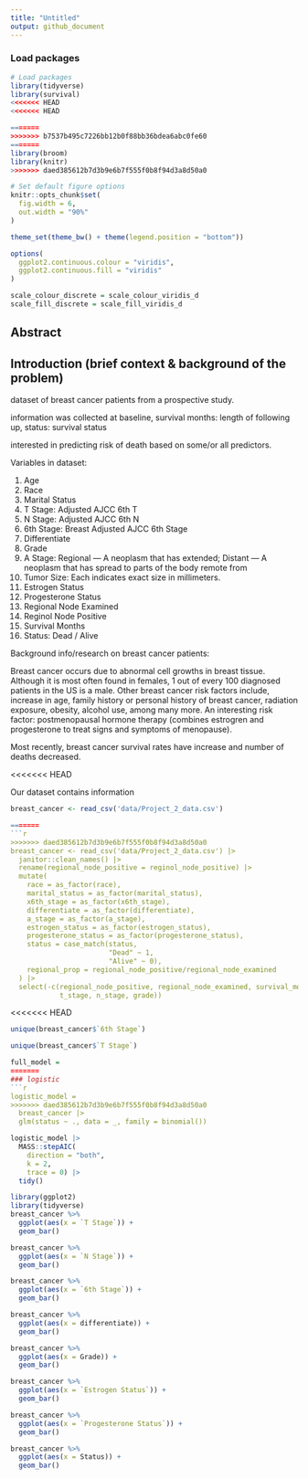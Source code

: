 ```yaml
---
title: "Untitled"
output: github_document
---
```

### Load packages
```r
# Load packages
library(tidyverse)
library(survival)
<<<<<<< HEAD
<<<<<<< HEAD

=======
>>>>>>> b7537b495c7226bb12b0f88bb36bdea6abc0fe60
=======
library(broom)
library(knitr)
>>>>>>> daed385612b7d3b9e6b7f555f0b8f94d3a8d50a0

# Set default figure options
knitr::opts_chunk$set(
  fig.width = 6,
  out.width = "90%"
)

theme_set(theme_bw() + theme(legend.position = "bottom"))

options(
  ggplot2.continuous.colour = "viridis",
  ggplot2.continuous.fill = "viridis"
)

scale_colour_discrete = scale_colour_viridis_d
scale_fill_discrete = scale_fill_viridis_d
```


## Abstract



## Introduction (brief context & background of the problem)

dataset of breast cancer patients from a prospective study. 

information was collected at baseline, survival months: length of following up, status: survival status

interested in predicting risk of death based on some/or all predictors.

Variables in dataset:

1. Age
2. Race
3. Marital Status
4. T Stage: Adjusted AJCC 6th T
5. N Stage: Adjusted AJCC 6th N
6. 6th Stage: Breast Adjusted AJCC 6th Stage
7. Differentiate
8. Grade
9. A Stage: Regional — A neoplasm that has extended; Distant — A neoplasm that has spread to
parts of the body remote from
10. Tumor Size: Each indicates exact size in millimeters.
11. Estrogen Status
12. Progesterone Status
13. Regional Node Examined
14. Reginol Node Positive
15. Survival Months
16. Status: Dead / Alive


Background info/research on breast cancer patients:

Breast cancer occurs due to abnormal cell growths in breast tissue. Although it is most often found in females, 1 out of every 100 diagnosed patients in the US is a male. Other breast cancer risk factors include, increase in age, family history or personal history of breast cancer, radiation exposure, obesity, alcohol use, among many more. An interesting risk factor: postmenopausal hormone therapy (combines estrogren and progesterone to treat signs and symptoms of menopause).  


Most recently, breast cancer survival rates have increase and number of deaths decreased.

<<<<<<< HEAD


Our dataset contains information

```r
breast_cancer <- read_csv('data/Project_2_data.csv')
```

```r
=======
```r
>>>>>>> daed385612b7d3b9e6b7f555f0b8f94d3a8d50a0
breast_cancer <- read_csv('data/Project_2_data.csv') |> 
  janitor::clean_names() |> 
  rename(regional_node_positive = reginol_node_positive) |> 
  mutate(
    race = as_factor(race),
    marital_status = as_factor(marital_status),
    x6th_stage = as_factor(x6th_stage),
    differentiate = as_factor(differentiate),
    a_stage = as_factor(a_stage),
    estrogen_status = as_factor(estrogen_status),
    progesterone_status = as_factor(progesterone_status),
    status = case_match(status,
                        "Dead" ~ 1,
                        "Alive" ~ 0),
    regional_prop = regional_node_positive/regional_node_examined
  ) |> 
  select(-c(regional_node_positive, regional_node_examined, survival_months,
            t_stage, n_stage, grade))
```

<<<<<<< HEAD

```r
unique(breast_cancer$`6th Stage`)
```

```r
unique(breast_cancer$`T Stage`)
```





```r
full_model = 
=======
### logistic
```r
logistic_model =
>>>>>>> daed385612b7d3b9e6b7f555f0b8f94d3a8d50a0
  breast_cancer |> 
  glm(status ~ ., data = _, family = binomial())
```

```r
logistic_model |> 
  MASS::stepAIC(
    direction = "both",
    k = 2,
    trace = 0) |> 
  tidy()
```


```r
library(ggplot2)
library(tidyverse)
breast_cancer %>%
  ggplot(aes(x = `T Stage`)) +
  geom_bar()
```

```r
breast_cancer %>%
  ggplot(aes(x = `N Stage`)) +
  geom_bar()
```

```r
breast_cancer %>%
  ggplot(aes(x = `6th Stage`)) +
  geom_bar()
```

```r
breast_cancer %>%
  ggplot(aes(x = differentiate)) +
  geom_bar()
```

```r
breast_cancer %>%
  ggplot(aes(x = Grade)) +
  geom_bar()
```

```r
breast_cancer %>%
  ggplot(aes(x = `Estrogen Status`)) +
  geom_bar()
```

```r
breast_cancer %>%
  ggplot(aes(x = `Progesterone Status`)) +
  geom_bar()
```

```r
breast_cancer %>%
  ggplot(aes(x = Status)) +
  geom_bar()
```

